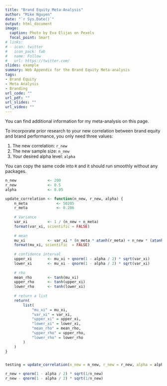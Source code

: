 ```yaml
---
title: "Brand Equity Meta-Analysis"
author: "Mike Nguyen"
date: "`r Sys.Date()`"
output: html_document
image:
  caption: Photo by Eva Elijas on Pexels
  focal_point: Smart
# links:
# - icon: twitter
#   icon_pack: fab
#   name: Follow
#   url: https://twitter.com/
slides: example
summary: Web Appendix for the Brand Equity Meta-analysis
tags:
- Brand Equity
- Meta Analysis
- Branding
url_code: ""
url_pdf: ""
url_slides: ""
url_video: ""
---
```


You can find additional information for my meta-analysis on this page. 


To incorporate prior research to your new correlation between brand equity and brand performance, you only need three values: 

 1. The new correlation: `r_new`
 2. The new sample size: `n_new`
 3. Your desired alpha level: `alpha`
 
You can copy the same code into `R` and it should run smoothly without any packages. 

```r
n_new              <- 200
r_new              <- 0.5
alpha              <- 0.05

update_correlation <- function(n_new, r_new, alpha) {
    n_meta             <- 50205
    r_meta             <- 0.206
    
    # Variance
    var_xi         <- 1 / (n_new + n_meta)
    format(var_xi, scientific = FALSE)
    
    # mean
    mu_xi          <- var_xi * (n_meta * atanh(r_meta) + n_new * (atanh(r_new)))
    format(mu_xi, scientific  = FALSE)
    
    # confidence interval
    upper_xi       <- mu_xi + qnorm(1 - alpha / 2) * sqrt(var_xi)
    lower_xi       <- mu_xi - qnorm(1 - alpha / 2) * sqrt(var_xi)
    
    # rho
    mean_rho       <- tanh(mu_xi)
    upper_rho      <- tanh(upper_xi)
    lower_rho      <- tanh(lower_xi)
    
    # return a list
    return(
        list(
            "mu_xi" = mu_xi,
            "var_xi" = var_xi,
            "upper_xi" = upper_xi,
            "lower_xi" = lower_xi,
            "mean_rho" = mean_rho,
            "upper_rho" = upper_rho,
            "lower_rho" = lower_rho
        )
    )
}


testing = update_correlation(n_new = n_new, r_new = r_new, alpha = alpha)

r_new + qnorm(1 - alpha / 2) * sqrt(1/n_new)
r_new - qnorm(1 - alpha / 2) * sqrt(1/n_new)
```

